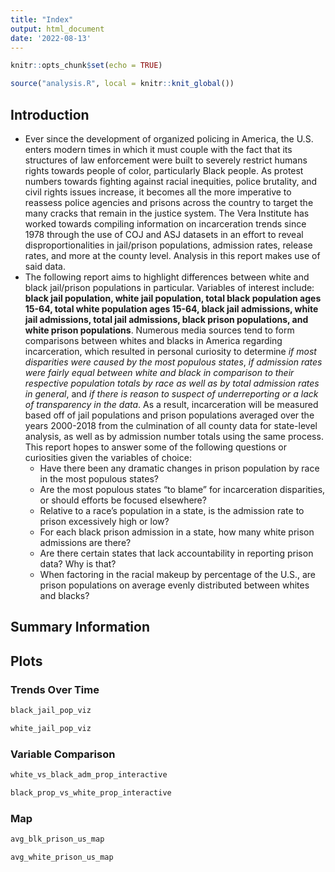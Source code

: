 ```yaml
---
title: "Index"
output: html_document
date: '2022-08-13'
---
```


```r
knitr::opts_chunk$set(echo = TRUE)
```

```r
source("analysis.R", local = knitr::knit_global())
```

## Introduction 
* Ever since the development of organized policing in America, the U.S. enters modern times in which it must couple with the fact that its structures of law enforcement were built to severely restrict humans rights towards people of color, particularly Black people. As protest numbers towards fighting against racial inequities, police brutality, and civil rights issues increase, it becomes all the more imperative to reassess police agencies and prisons across the country to target the many cracks that remain in the justice system. The Vera Institute has worked towards compiling information on incarceration trends since 1978 through the use of COJ and ASJ datasets in an effort to reveal disproportionalities in jail/prison populations, admission rates, release rates, and more at the county level. Analysis in this report makes use of said data.
* The following report aims to highlight differences between white and black jail/prison populations in particular. Variables of interest include: **black jail population, white jail population, total black population ages 15-64, total white population ages 15-64, black jail admissions, white jail admissions, total jail admissions, black prison populations, and white prison populations**. Numerous media sources tend to form comparisons between whites and blacks in America regarding incarceration, which resulted in personal curiosity to determine _if most disparities were caused by the most populous states_, _if admission rates were fairly equal between white and black in comparison to their respective population totals by race as well as by total admission rates in general_, and _if there is reason to suspect of underreporting or a lack of transparency in the data_. As a result, incarceration will be measured based off of jail populations and prison populations averaged over the years 2000-2018 from the culmination of all county data for state-level analysis, as well as by admission number totals using the same process. This report hopes to answer some of the following questions or curiosities given the variables of choice:
  + Have there been any dramatic changes in prison population by race in the most populous states?
  + Are the most populous states "to blame" for incarceration disparities, or should efforts be focused elsewhere?
  + Relative to a race's population in a state, is the admission rate to prison excessively high or low?
  + For each black prison admission in a state, how many white prison admissions are there?
  + Are there certain states that lack accountability in reporting prison data? Why is that?
  + When factoring in the racial makeup by percentage of the U.S., are prison populations on average evenly distributed between whites and blacks? 

## Summary Information

## Plots

### Trends Over Time

```r
black_jail_pop_viz
```


```r
white_jail_pop_viz
```

### Variable Comparison 

```r
white_vs_black_adm_prop_interactive
```

```r
black_prop_vs_white_prop_interactive
```

### Map 

```r
avg_blk_prison_us_map
```

```r
avg_white_prison_us_map
```
